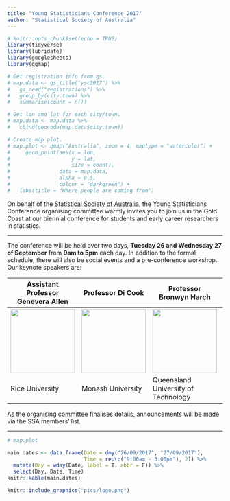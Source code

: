 ```yaml
---
title: "Young Statisticians Conference 2017"
author: "Statistical Society of Australia"
---
```



```r
# knitr::opts_chunk$set(echo = TRUE)
library(tidyverse)
library(lubridate)
library(googlesheets)
library(ggmap)
```


```r
# Get registration info from gs.
# map.data <- gs_title("ysc2017") %>% 
#   gs_read("registrations") %>% 
#   group_by(city.town) %>% 
#   summarise(count = n()) 

# Get lon and lat for each city/town.
# map.data <- map.data %>% 
#   cbind(geocode(map.data$city.town))

# Create map plot.
# map.plot <- qmap("Australia", zoom = 4, maptype = "watercolor") +
#     geom_point(aes(x = lon,
#                    y = lat,
#                    size = count),
#                data = map.data,
#                alpha = 0.5,
#                colour = "darkgreen") +
#   labs(title = "Where people are coming from")

```

On behalf of the [Statistical Society of Australia](http://www.statsoc.org.au/), the Young Statisticians Conference organising committee warmly invites you to join us in the Gold Coast at our biennial conference for students and early career researchers in statistics.

***

The conference will be held over two days, **Tuesday 26 and Wednesday 27 of September** from **9am to 5pm** each day. In addition to the formal schedule, there will also be social events and a pre-conference workshop. Our keynote speakers are:

Assistant Professor Genevera Allen  | Professor Di Cook | Professor Bronwyn Harch | Violetta Misiorek
------------- | ------------- | ------------- | -------------
<img src="http://www.stat.rice.edu/~gallen/gia_pic_bcm.JPG" width="150" height="150"/>| <img 
src="http://dicook.github.io/images/dicook-2014.jpg" width="150" height="150"/> | <img src="http://www.science.uq.edu.au/images/careers/profiles/bronwyn-harch.jpg" Width="150" height="150"/> | <img src="https://media.licdn.com/mpr/mpr/shrinknp_200_200/p/6/005/09b/32f/254f426.jpg" width="150" height="150"/>
Rice University | Monash University | Queensland University of Technology |Chief Data Office at Suncorp Group

<!-- broken photo link http://monash.edu/research/explore/files/8097651/f8799.jpg -->

As the organising committee finalises details, announcements will be made via the SSA members' list.   

***

```r
# map.plot
```


```r
main.dates <- data.frame(Date = dmy("26/09/2017", "27/09/2017"),
                         Time = rep(c("9:00am - 5:00pm"), 2)) %>% 
  mutate(Day = wday(Date, label = T, abbr = F)) %>% 
  select(Day, Date, Time)
knitr::kable(main.dates)
```


```r

knitr::include_graphics("pics/logo.png")

```
